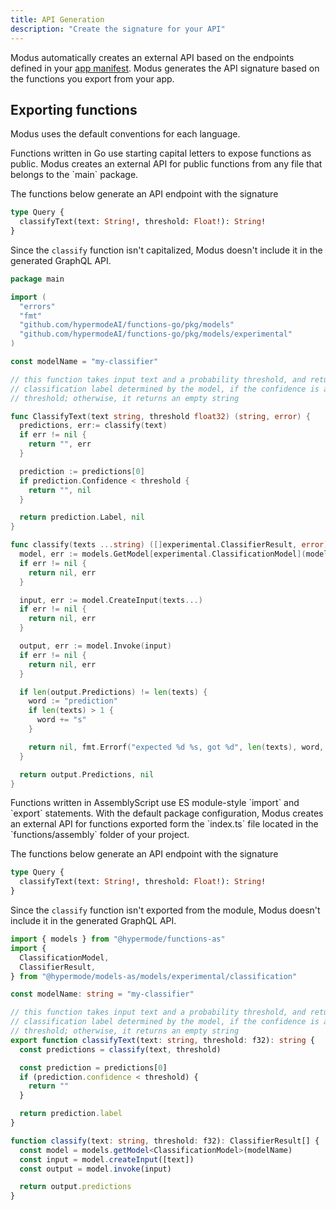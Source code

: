```yaml
---
title: API Generation
description: "Create the signature for your API"
---
```


Modus automatically creates an external API based on the endpoints defined in your
[app manifest](/modus/app-manifest#endpoints). Modus generates the API signature based on the
functions you export from your app.

## Exporting functions

Modus uses the default conventions for each language.

<Tabs>
  <Tab title="Go">
    Functions written in Go use starting capital letters to expose functions as public. Modus
    creates an external API for public functions from any file that belongs to the `main` package.

The functions below generate an API endpoint with the signature

```graphql
type Query {
  classifyText(text: String!, threshold: Float!): String!
}
```

Since the `classify` function isn't capitalized, Modus doesn't include it in the generated GraphQL
API.

```go
package main

import (
  "errors"
  "fmt"
  "github.com/hypermodeAI/functions-go/pkg/models"
  "github.com/hypermodeAI/functions-go/pkg/models/experimental"
)

const modelName = "my-classifier"

// this function takes input text and a probability threshold, and returns the
// classification label determined by the model, if the confidence is above the
// threshold; otherwise, it returns an empty string

func ClassifyText(text string, threshold float32) (string, error) {
  predictions, err:= classify(text)
  if err != nil {
    return "", err
  }

  prediction := predictions[0]
  if prediction.Confidence < threshold {
    return "", nil
  }

  return prediction.Label, nil
}

func classify(texts ...string) ([]experimental.ClassifierResult, error) {
  model, err := models.GetModel[experimental.ClassificationModel](modelName)
  if err != nil {
    return nil, err
  }

  input, err := model.CreateInput(texts...)
  if err != nil {
    return nil, err
  }

  output, err := model.Invoke(input)
  if err != nil {
    return nil, err
  }

  if len(output.Predictions) != len(texts) {
    word := "prediction"
    if len(texts) > 1 {
      word += "s"
    }

    return nil, fmt.Errorf("expected %d %s, got %d", len(texts), word, len(output.Predictions))
  }

  return output.Predictions, nil
}
```

  </Tab>
  <Tab title="AssemblyScript">
    Functions written in AssemblyScript use ES module-style `import` and `export` statements. With
    the default package configuration, Modus creates an external API for functions exported form the
    `index.ts` file located in the `functions/assembly` folder of your project.

The functions below generate an API endpoint with the signature

```graphql
type Query {
  classifyText(text: String!, threshold: Float!): String!
}
```

Since the `classify` function isn't exported from the module, Modus doesn't include it in the
generated GraphQL API.

```ts
import { models } from "@hypermode/functions-as"
import {
  ClassificationModel,
  ClassifierResult,
} from "@hypermode/models-as/models/experimental/classification"

const modelName: string = "my-classifier"

// this function takes input text and a probability threshold, and returns the
// classification label determined by the model, if the confidence is above the
// threshold; otherwise, it returns an empty string
export function classifyText(text: string, threshold: f32): string {
  const predictions = classify(text, threshold)

  const prediction = predictions[0]
  if (prediction.confidence < threshold) {
    return ""
  }

  return prediction.label
}

function classify(text: string, threshold: f32): ClassifierResult[] {
  const model = models.getModel<ClassificationModel>(modelName)
  const input = model.createInput([text])
  const output = model.invoke(input)

  return output.predictions
}
```

  </Tab>
</Tabs>
